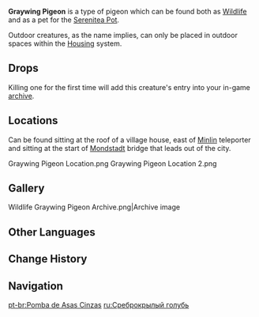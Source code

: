 {{Furnishing Infobox
|id             = 369146
|image          = Wildlife Graywing Pigeon Icon.png
|category       = Animal
|subcategory    = Outdoor Creature
|rarity         = 3
|adeptal_energy = 100
|load           = 500
|reduced_load   = 500
|description    = A common avian species in Teyvat. Plump and meaty, but can also be trained to deliver messages.<br />An ordinary pigeon that takes its name from its gray feathers. This pigeon's feathers become gradually greener along the neck, which unfortunately led the normally not-so-observant Paimon into believing that they're the exact same color as Chubby's. In truth, the greater similarity between the two lies in them both serving as punctual messengers.
|lbType         = Wildlife
|lbFamily       = Birds
|lbGroup        = Pigeons
|source1        = Omni-Ubiquity Net
}}
{{Description|A common avian species in Teyvat. Plump and meaty, but can also be trained to deliver messages.<br />An ordinary pigeon that takes its name from its gray feathers. This pigeon's feathers become gradually greener along the neck, but unfortunately it is such a common sight that its gorgeous plumage is now taken entirely for granted by most people.|[[Archive]] Description}}
'''Graywing Pigeon''' is a type of pigeon which can be found both as [[Wildlife]] and as a pet for the [[Serenitea Pot]].

Outdoor creatures, as the name implies, can only be placed in outdoor spaces within the [[Housing]] system.

==Drops==
{{Card|Fowl|1}}

Killing one for the first time will add this creature's entry into your in-game [[archive]].

==Locations==
Can be found sitting at the roof of a village house, east of [[Minlin]] teleporter and sitting at the start of [[Mondstadt]] bridge that leads out of the city.
<gallery hideaddbutton="true" captionalign="center">
Graywing Pigeon Location.png
Graywing Pigeon Location 2.png
</gallery>

==Gallery==
<gallery hideaddbutton="true" captionalign="center">
Wildlife Graywing Pigeon Archive.png|Archive image
</gallery>

==Other Languages==
{{Other Languages
|en      = Graywing Pigeon
|zhs     = 灰羽鸽
|zhs_rm  = Huīyǔ Gé
|zht     = 灰羽鴿
|zht_rm  = Huīyǔ Gé
|zh_tl   = Gray-Feathered Pigeon
|ja      = 灰羽鳩
|ja_rm   = Haiwa Hato{{Assumed}}
|ja_tl   = Graywing Pigeon
|ko      = 회색깃 비둘기
|ko_rm   = Hoesaekgit Bidulgi
|ko_tl   = Gray-Feathered Pigeon
|es      = Paloma alagrís
|es_tl   = Gray-Winged Pigeon
|fr      = Pigeon cendré
|fr_tl   = Ashen Pigeon
|ru      = Среброкрылый голубь
|ru_tl   = 
|th      = Graywing Pigeon
|vi      = Bồ Câu Xám
|vi_tl   = 
|de      = Graue Taube
|de_tl   = Gray Pigeon
|id      = Graywing Pigeon
|pt      = Pomba de Asas Cinzas
|pt_tl   = 
}}

==Change History==
{{Change History|1.0}}

==Navigation==
{{Wildlife Navbox|state=collapsed}}
{{Furnishing Navbox/Living|Animal}}

[[pt-br:Pomba de Asas Cinzas]]
[[ru:Среброкрылый голубь]]